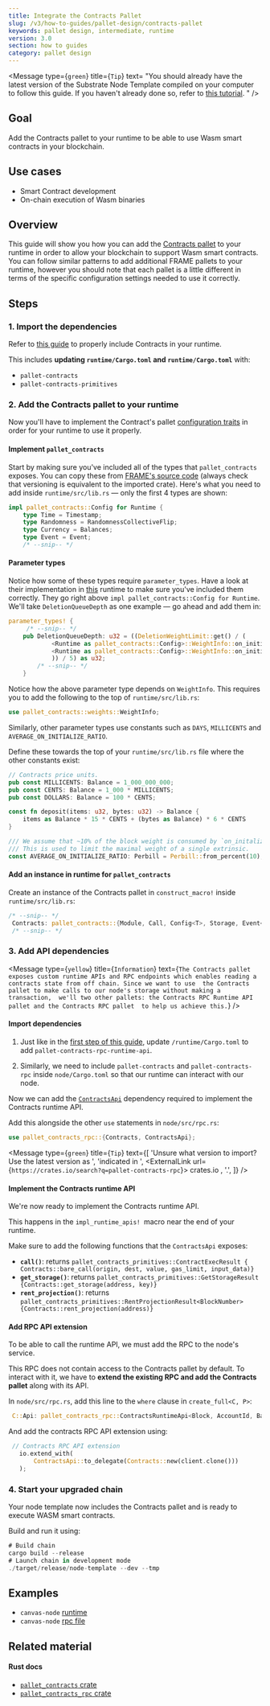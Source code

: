 ```yaml
---
title: Integrate the Contracts Pallet
slug: /v3/how-to-guides/pallet-design/contracts-pallet
keywords: pallet design, intermediate, runtime
version: 3.0 
section: how to guides
category: pallet design
---
```


<Message
  type={`green`}
  title={`Tip`}
  text=
    "You should already have the latest version of the 
    Substrate Node Template compiled on your computer to follow this guide.
    If you haven't already done so, refer to 
    [this tutorial](../../tutorials/create-your-first-substrate-chain/).
    "
/>

## Goal

Add the Contracts pallet to your runtime to be able to use Wasm smart contracts in your blockchain.

## Use cases

- Smart Contract development
- On-chain execution of Wasm binaries

## Overview

This guide will show you how you can add the [Contracts pallet][contracts-frame] to your runtime in order to allow your blockchain
to support Wasm smart contracts. You can follow similar patterns to add additional FRAME pallets to your runtime,
however you should note that each pallet is a little different in terms of the specific configuration settings
needed to use it correctly.

## Steps

### 1. Import the dependencies

Refer to [this guide](../basics/pallet-integration) to properly include Contracts in your runtime.

This includes **updating `runtime/Cargo.toml` and `runtime/Cargo.toml`** with:

- `pallet-contracts`
- `pallet-contracts-primitives`

### 2. Add the Contracts pallet to your runtime

Now you'll have to implement the Contract's pallet [configuration traits][contracts-config-rustdocs] in order for your runtime to use it properly.

#### Implement `pallet_contracts`

Start by making sure you've included all of the types that `pallet_contracts` exposes. You can copy these from [FRAME's source code][contracts-frame]
(always check that versioning is equivalent to the imported crate). Here's what you need to add inside `runtime/src/lib.rs` &mdash; only the first 4 types are shown:

```rust
impl pallet_contracts::Config for Runtime {
    type Time = Timestamp;
    type Randomness = RandomnessCollectiveFlip;
    type Currency = Balances;
    type Event = Event;
    /* --snip-- */
```

#### Parameter types

Notice how some of these types require `parameter_types`. Have a look at their implementation in [this][bin-runtime-contracts-frame]
runtime to make sure you've included them correctly. They go right above `impl pallet_contracts::Config for Runtime`.
We'll take `DeletionQueueDepth` as one example &mdash; go ahead and add them in:

```rust
parameter_types! {
     /* --snip-- */
	pub DeletionQueueDepth: u32 = ((DeletionWeightLimit::get() / (
			<Runtime as pallet_contracts::Config>::WeightInfo::on_initialize_per_queue_item(1) -
			<Runtime as pallet_contracts::Config>::WeightInfo::on_initialize_per_queue_item(0)
		    )) / 5) as u32;
        /* --snip-- */
    }
```

Notice how the above parameter type depends on `WeightInfo`. This requires you to add the following to the top of `runtime/src/lib.rs`:

```rust
use pallet_contracts::weights::WeightInfo;
```

Similarly, other parameter types use constants such as `DAYS`, `MILLICENTS` and `AVERAGE_ON_INITIALIZE_RATIO`.

Define these towards the top of your `runtime/src/lib.rs` file where the other constants exist:

```rust
// Contracts price units.
pub const MILLICENTS: Balance = 1_000_000_000;
pub const CENTS: Balance = 1_000 * MILLICENTS;
pub const DOLLARS: Balance = 100 * CENTS;

const fn deposit(items: u32, bytes: u32) -> Balance {
    items as Balance * 15 * CENTS + (bytes as Balance) * 6 * CENTS
}

/// We assume that ~10% of the block weight is consumed by `on_initalize` handlers.
/// This is used to limit the maximal weight of a single extrinsic.
const AVERAGE_ON_INITIALIZE_RATIO: Perbill = Perbill::from_percent(10);
```

#### Add an instance in runtime for `pallet_contracts`

Create an instance of the Contracts pallet in `construct_macro!` inside `runtime/src/lib.rs`:

```rust
/* --snip-- */
 Contracts: pallet_contracts::{Module, Call, Config<T>, Storage, Event<T>},
 /* --snip-- */
```

### 3. Add API dependencies

<Message
  type={`yellow`}
  title={`Information`}
  text={`The Contracts pallet exposes custom runtime APIs and RPC endpoints
  which enables reading a contracts state from off chain. Since we want to use 
  the Contracts pallet to make calls to our node's storage without making a transaction, 
  we'll two other pallets: the Contracts RPC Runtime API pallet and the Contracts RPC pallet 
  to help us achieve this.`}
/>

#### Import dependencies

1. Just like in the [first step of this guide](#1-import-the-dependencies), update `/runtime/Cargo.toml` to add `pallet-contracts-rpc-runtime-api`.

2. Similarly, we need to include `pallet-contracts` and `pallet-contracts-rpc` inside `node/Cargo.toml` so that our runtime can interact with our node.

Now we can add the [`ContractsApi`][contracts-api-rustdocs] dependency required to implement the Contracts runtime API.

Add this alongside the other `use` statements in `node/src/rpc.rs`:

```rust
use pallet_contracts_rpc::{Contracts, ContractsApi};
```

<Message
  type={`green`}
  title={`Tip`}
  text={[
    'Unsure what version to import? Use the latest version as ',
    'indicated in ',
    <ExternalLink url={`https://crates.io/search?q=pallet-contracts-rpc`}>
      crates.io
    </ExternalLink>,
    '.',
  ]}
/>

#### Implement the Contracts runtime API

We're now ready to implement the Contracts
runtime API.

This happens in the
`impl_runtime_apis! `macro near the end of your
runtime.

Make sure to add the following functions that the `ContractsApi` exposes:

- **`call()`**: returns `pallet_contracts_primitives::ContractExecResult { Contracts::bare_call(origin, dest, value, gas_limit, input_data)}`
- **`get_storage()`**: returns `pallet_contracts_primitives::GetStorageResult {Contracts::get_storage(address, key)}`
- **`rent_projection()`**: returns `pallet_contracts_primitives::RentProjectionResult<BlockNumber> {Contracts::rent_projection(address)}`

#### Add RPC API extension

To be able to call the runtime API, we must add the RPC to the node's service.

This RPC does not contain access to the Contracts pallet by default. To interact with it, we have to **extend the existing RPC and add the Contracts pallet** along with its API.

In `node/src/rpc.rs`, add this line to the `where` clause in `create_full<C, P>`:

```rust
 C::Api: pallet_contracts_rpc::ContractsRuntimeApi<Block, AccountId, Balance, BlockNumber>,
```

And add the contracts RPC API extension using:

```rust
 // Contracts RPC API extension
   io.extend_with(
       ContractsApi::to_delegate(Contracts::new(client.clone()))
   );
```

### 4. Start your upgraded chain

Your node template now includes the Contracts pallet and is ready to execute WASM smart contracts.

Build and run it using:

```rust
# Build chain
cargo build --release
# Launch chain in development mode
./target/release/node-template --dev --tmp
```

## Examples

- `canvas-node` [runtime](https://github.com/paritytech/canvas-node/blob/master/runtime/src/lib.rs#L361)
- `canvas-node` [rpc file](https://github.com/paritytech/canvas-node/blob/master/node/src/rpc.rs)

## Related material

#### Rust docs

- [`pallet_contracts` crate](https://substrate.dev/rustdocs/v3.0.0/pallet_contracts/index.html)
- [`pallet_contracts_rpc` crate](https://substrate.dev/rustdocs/v3.0.0/pallet_contracts_rpc/index.html)

[contracts-frame]: https://substrate.dev/rustdocs/v3.0.0/pallet_contracts/
[create-first-chain-tutorial]: https://substrate.dev/docs/en/tutorials/create-your-first-substrate-chain/
[contracts-config-rustdocs]: https://substrate.dev/rustdocs/v3.0.0/pallet_contracts/trait.Config.html
[contracts-frame]: https://github.com/paritytech/substrate/blob/master/frame/contracts/src/lib.rs#L144
[bin-runtime-contracts-frame]: https://github.com/paritytech/substrate/blob/master/bin/node/runtime/src/lib.rs#L786
[contracts-api-rustdocs]: https://substrate.dev/rustdocs/v3.0.0/pallet_contracts_rpc_runtime_api/trait.ContractsApi.html
